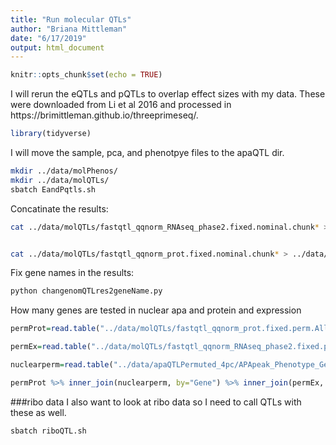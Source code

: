 ```yaml
---
title: "Run molecular QTLs"
author: "Briana Mittleman"
date: "6/17/2019"
output: html_document
---
```


```r
knitr::opts_chunk$set(echo = TRUE)
```

I will rerun the eQTLs and pQTLs to overlap effect sizes with my data. These were downloaded from Li et al 2016 and processed in https://brimittleman.github.io/threeprimeseq/. 

```r
library(tidyverse)
```

I will move the sample, pca, and phenotpye files to the apaQTL dir.  

```bash
mkdir ../data/molPhenos/
mkdir ../data/molQTLs/
sbatch EandPqtls.sh
```


Concatinate the results: 

```bash
cat ../data/molQTLs/fastqtl_qqnorm_RNAseq_phase2.fixed.nominal.chunk* > ../data/molQTLs/fastqtl_qqnorm_RNAseq_phase2.fixed.nominal.AllNomRes.txt


cat ../data/molQTLs/fastqtl_qqnorm_prot.fixed.nominal.chunk* > ../data/molQTLs/fastqtl_qqnorm_prot.fixed.nominal.AllNomRes.txt
```


Fix gene names in the results:

```bash
python changenomQTLres2geneName.py
```


How many genes are tested in nuclear apa and protein and expression
```r
permProt=read.table("../data/molQTLs/fastqtl_qqnorm_prot.fixed.perm.AllNomRes.GeneName.txt", header = F, stringsAsFactors = F,col.names=c("Gene", "nvar", "shape1", "shape2", "dummy", "rsid", "dist", "nom", "slope", "perm1", "bpval"))

permEx=read.table("../data/molQTLs/fastqtl_qqnorm_RNAseq_phase2.fixed.perm.AllNomRes.GeneName.txt", header = F, stringsAsFactors = F,col.names=c("Gene", "nvar", "shape1", "shape2", "dummy", "rsid", "dist", "nom", "slope", "perm1", "bpval")) %>% select(Gene)

```


```r
nuclearperm=read.table("../data/apaQTLPermuted_4pc/APApeak_Phenotype_GeneLocAnno.Nuclear_permResBH.txt",stringsAsFactors = F, header = T) %>% separate(pid, into=c("chr", "start", "end", "geneID"),sep=":") %>% separate(geneID, into=c("Gene", "loc", "strand", "PAS"), sep="_") %>% select(Gene) %>% unique()
```

```r
permProt %>% inner_join(nuclearperm, by="Gene") %>% inner_join(permEx, by="Gene") %>% nrow()
```

###ribo data 
I also want to look at ribo data so I need to call QTLs with these as well.  



```bash
sbatch riboQTL.sh
```

